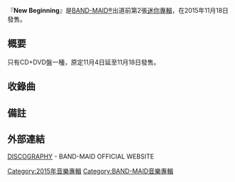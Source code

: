 {{Infobox Album
| Name           = New Beginning
| Type           = [[迷你專輯|迷你專輯]]
| Artist         = [[BAND-MAID|BAND-MAID]]
| Released       = 2015年11月18日
| Recorded       =  
| Genre          = [[硬式搖滾|硬式搖滾]]
| Length         =  
| Label          = 
| Producer       = 
| Reviews        = 
| Chart position = 
| Certification  = 
| Last album     = [[MAID_IN_JAPAN|MAID IN JAPAN]] <br />（2014年）
| This album     = '''New Beginning'''<br />（2015年）
| Next album     = [[Brand_New_Maid|Brand New Maid]]<br />（2016年）
| Misc           = 
}}
『'''New Beginning'''』是[[BAND-MAID|BAND-MAID®]]出道前第2張[[迷你專輯|迷你專輯]]，在2015年11月18日發售。

==概要==
只有CD+DVD盤一種，原定11月4日延至11月18日發售。

== 收錄曲 ==
{{tracklist
| headline              = CD
| title1                = Thrill
| lyrics1               = 阿久津健太郎
| music1                = 阿久津健太郎
| arranger1             = 阿久津健太郎、BAND-MAID®
| title2                = FREEZER
| lyrics2               = 川島だりあ
| music2                = 山口篤
| arranger2             = 山口篤、倉田冬樹、spinstealthspike
| title3                = REAL EXISTENCE
| lyrics3               = 佐々木美和
| music3                = 後藤康二
| arranger3             = 後藤康二
| title4                = Price of Pride
| lyrics4               = 山下慎一狼
| music4                = 泉田大志
| arranger4             = 泉田大志、spinstealthspike
| title5                = Arcadia Girl
| lyrics5               = 山下慎一狼
| music5                = 小澤正澄
| arranger5             = spinstealthspike
| title6                = Don't apply the brake
| lyrics6               = 川島だりあ
| music6                = 山口篤
| arranger6             = 山口篤、倉田冬樹、spinstealthspike
| title7                = Beauty and the beast
| lyrics7               = 川島だりあ
| music7                = 川添広希
| arranger7             = spinstealthspike
| title8                = Don't let me down
| lyrics8               = 徳永暁人
| music8                = 徳永暁人
| arranger8             = 徳永暁人
| title9                = Shake That!!
| lyrics9               = 阿久津健太郎
| music9                = 阿久津健太郎
| arranger9             = 阿久津健太郎、BAND-MAID®
|length1=4:04|length2=3:16|length3=4:12|length4=3:27|length5=4:04|length6=3:19|length7=3:59|length8=3:19|length9=4:06}}

{{tracklist
| headline              = DVD
| title1                = REAL EXISTENCE (MV)
| title2                = Don't Let Me Down (MV)  
}}

== 備註 ==

== 外部連結 ==
[http://bandmaid.tokyo/music/ DISCOGRAPHY]{{Wayback|url=http://bandmaid.tokyo/music/ |date=20161220140208 }} - BAND-MAID OFFICIAL WEBSITE

[[Category:2015年音樂專輯|Category:2015年音樂專輯]]
[[Category:BAND-MAID音樂專輯|Category:BAND-MAID音樂專輯]]